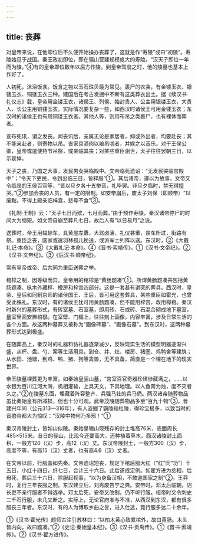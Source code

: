 ```yaml
---
---
---
```

title: 丧葬
---



对皇帝来说，在他即位后不久便开始操办丧葬了，这就是作“寿陵”或曰“初陵”。寿陵始见于战国。秦王政初即位，即在骊山营建规模庞大的寿陵。“汉天子即位一年而为陵。”④有的皇帝即位数年以后方作陵。到皇帝驾崩之时，他的陵墓也基本上作好了。

人初死，沐浴饭含。饭含之物以玉石珠贝最为常见。裹尸的衣衾，有金镂玉衣、银镂玉衣、铜镂玉衣三种。建国后在考古发掘中不断有这类葬衣出土。据《续汉书·礼仪志》载，皇帝用金镂玉衣，诸侯王、列侯、始封贵人、公主用银镂玉衣，大贵人、长公主用铜镂玉衣。实际情况要复杂一些，如西汉时诸侯王可用金镂玉衣；东汉时的诸侯王也有用铜镂玉衣者。其他人等，则用布帛之类裹尸，也有裸体而葬者。

宣布死讯，谓之发丧。闻丧讯后，亲属无论是家居者，抑或外出者，均要赴丧；其不能亲赴者，则寄物以吊。丧家具酒肉以飨吊唁者，并娱之以音乐。对于王侯公卿，皇帝或遣使持节吊祭，或亲临其丧；对某些重臣谢世，天子往往罢朝三日，以示哀悼。

天子之丧，乃国之大事，发民男女哭临殿中。文帝临死遗诏：“无发民哭临宫殿中”；“令天下吏民，令到出临三日，皆释服”①。其后诸帝，遵以为故事。文帝又令临丧的王侯百官等，“皆以旦夕各十五举音，礼毕罢。非旦夕临时，禁无得擅哭。”②参加会丧的人员，有一定的限制。如安帝崩后，废太子刘保（即顺帝）“以废黜，不得上殿亲临梓宫，悲号不食”③。

《礼制·王制》云：“天子七日而殡，七月而葬。”由于预作寿陵，秦汉诸帝停尸的时间大为缩短。如文帝自崩至葬凡七日，故后人有“以日易月”之说。

送葬时，帝王用辒辌车，具黄屋左纛，大驾卤薄，礼仪甚重，丧车所过，街路有祭。重臣之丧，国家或遣羽林孤儿挽送，或派军士列阵以送。东汉时，②《大戴礼记·本命》。③《大戴礼记·本命》。④《晋书·索靖传》。①《汉书·文帝纪》。②《汉书·文帝纪》。③《后汉书·顺帝纪》。

常有皇帝或帝、后共同为重臣送葬之举。

棺椁之制，因等级而异。皇帝用的棺椁是“黄肠题凑”①。所谓黄肠题凑共包括黄肠题凑、枞木外藏椁、楩房和梓宫四部分。这是一套甚有讲究的葬具。西汉时，皇帝、皇后和同制京师的诸侯国王、王后，皆可用这套葬具，某些重臣如霍光，也曾受此殊礼。东汉时，有的诸侯王犹可用黄肠题凑，但不能用梓宫，改用樟棺。秦汉时新兴的墓葬形式，有砖室墓、石室墓，即用砖、石或砖、石混合砌成地下墓室，墓室里面安置棺槨。在室壁、门楣上，往往刻上画像，内容丰富，涉及日常生活的各个方面。故这两种墓葬又被称为“画像砖墓”、“画像石墓”。到东汉时，这两种墓葬形式达到极盛。

在随葬品上，秦汉时的礼器和仿礼器逐渐减少，反映现实生活的模型明器逐渐兴盛，从杯、盘、勺、案等生活用具，到仓、井、灶、楼房、猪圈、鸡鸭舍等建筑；从水田、池塘，到鸡、鸭、猪、狗等禽兽，无不具备，简直是一个埋在地下的现实世界。

帝王陵墓埋葬更为丰富。如秦始皇骊山墓，“宫室百官奇器珍怪徏藏满之，……以水银为百川江河大海，机相灌输，上具天文，下具地理。以人鱼膏为烛，度不灭者久之。”②在陵墓东面，埋藏着阵容整齐、兵强马壮的兵马俑。两汉诸帝随葬物品虽比秦始皇有所减损，但也十分可观。武帝茂陵随葬物品多至“百九十物”③。晋建兴年间（公元313—316年），有人盗掘了霸陵和杜陵，得珍宝极多，以致当时的晋愍帝都大为惊叹：“汉陵中物何乃多邪！”①

秦汉帝陵封土，皆如山似陵。秦始皇骊山现残存的封土堆高76米，底面周长485×515米。昔日的骊山，比现今还要高大，还种植着草木。西汉诸陵封土面积，一般方120（汉）步，高12（汉）丈。东汉帝陵封土，一般方300（汉）步，高度不等，有高15（汉）丈者，也有高4.6（汉）丈者。

在文帝以前，行服盖如先秦。文帝遗诏短丧，规定下棺后服大红（“红”同“功”）十五日，小红十四日，纤七日，合计三十六日。此后遂成定例。如翟方进为丞相，后母死，葬后三十六日，除服起视事，“以为身备汉相，不敢逾国家之制”②。王莽时，复行三年丧服之制。东汉建立后，刘秀废告宁之典。安帝时，邓太后临朝，诏长吏不亲行服者不得选举。邓太后死，安帝又改制，仍不听行服。桓帝时又令刺史二千石行服，未几又断之。实际上，无论官府准与不准，从西汉到东汉，都有很多服丧三年者。东汉时，有的人为博取乡曲之誉，进入仕途，竟行服多达二十余年。

①《汉书·霍光传》颜师古注引苏林曰：“以柏木黄心致累棺外，故曰黄肠。木头皆内向，故曰题凑。”②《史记·秦始皇本纪》。③《汉书·贡禹传》。①《晋书·索靖传》。②《汉书·翟方进传》。